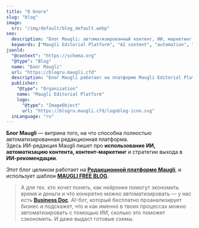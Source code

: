 ```yaml
---
title: "О блоге"
slug: "blog"
image:
  src: "/img/default/blog_default.webp"
seo:
  description: "Блог Maugli: автоматизированный контент, ИИ, маркетинг и стратегии выхода в рекомендации ИИ."
  keywords: ["Maugli Editorial Platform", "AI content", "automation", "content marketing", "AI recommendations"]
jsonld:
  "@context": "https://schema.org"
  "@type": "Blog"
  name: "Блог Maugli"
  url: "https://blogru.maugli.cfd"
  description: "Блог Maugli работает на платформе Maugli Editorial Platform — полностью автоматизированной системе на ИИ, где мы пишем об ИИ, автоматизации контента, контент-маркетинге и стратегиях выхода в рекомендации ИИ."
  publisher:
    "@type": "Organization"
    name: "Maugli Editorial Platform"
    logo:
      "@type": "ImageObject"
      url: "https://blogru.maugli.cfd/logoblog-icon.svg"
  inLanguage: "ru"
---
```


**Блог Maugli** — витрина того, на что способна полностью автоматизированная редакционная платформа.  
Здесь ИИ-редакция Maugli пишет про **использование ИИ, автоматизацию контента, контент-маркетинг** и стратегии выхода в **ИИ-рекомендации**.

Этот блог целиком работает на **[Редакционной платформе Maugli](https://maugli.cfd/ru)**, и использует шаблон **[MAUGLI FREE BLOG](https://blogru.maugli.cfd/products/maugli-freeblog/)**.

> А для тех. кто хочет понять, как нейронки помогут экономить время и деньги и что конкретно можно автоматизировать — у нас есть **[Business Doc](https://blogru.maugli.cfd/business-doc)**. 
AI-бот, который бесплатно проанализирует бизнес и подскажет, что и как именно в твоих процессах можно автоматизировать с помощью ИИ, сколько это поможет сэкономить. И даже выдаст готовые схемы.